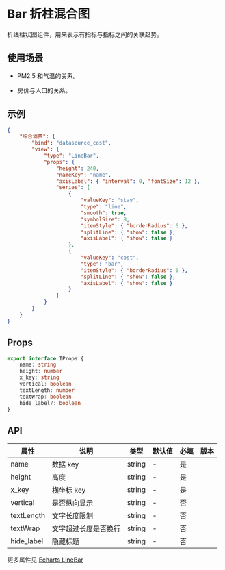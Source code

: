 # Bar 折柱混合图

折线柱状图组件，用来表示有指标与指标之间的关联趋势。

## 使用场景

- PM2.5 和气温的关系。

- 房价与人口的关系。

## 示例

<Detail title="Show Code">

```json
{
	"综合消费": {
		"bind": "datasource_cost",
		"view": {
			"type": "LineBar",
			"props": {
				"height": 240,
				"nameKey": "name",
				"axisLabel": { "interval": 0, "fontSize": 12 },
				"series": [
					{
						"valueKey": "stay",
						"type": "line",
						"smooth": true,
						"symbolSize": 8,
						"itemStyle": { "borderRadius": 6 },
						"splitLine": { "show": false },
						"axisLabel": { "show": false }
					},
					{
						"valueKey": "cost",
						"type": "bar",
						"itemStyle": { "borderRadius": 6 },
						"splitLine": { "show": false },
						"axisLabel": { "show": false }
					}
				]
			}
		}
	}
}
```

</Detail>

## Props

```ts
export interface IProps {
	name: string
	height: number
	x_key: string
	vertical: boolean
	textLength: number
	textWrap: boolean
	hide_label?: boolean
}
```

## API

| 属性       | 说明                 | 类型   | 默认值 | 必填 | 版本 |
| ---------- | -------------------- | ------ | ------ | ---- | ---- |
| name       | 数据 key             | string | -      | 是   |      |
| height     | 高度                 | string | -      | 是   |      |
| x_key      | 横坐标 key           | string | -      | 是   |      |
| vertical   | 是否纵向显示         | string | -      | 否   |      |
| textLength | 文字长度限制         | string | -      | 否   |      |
| textWrap   | 文字超过长度是否换行 | string | -      | 否   |      |
| hide_label | 隐藏标题             | string | -      | 否   |      |

更多属性见 [Echarts LineBar](https://echarts.apache.org/examples/zh/editor.html?c=mix-line-bar)

